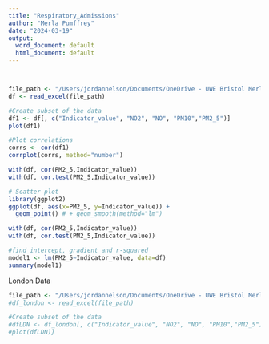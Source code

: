 ```yaml
---
title: "Respiratory_Admissions"
author: "Merla Pumffrey"
date: "2024-03-19"
output:
  word_document: default
  html_document: default
---
```


```         
```

```         
```

```r

file_path <- "/Users/jordannelson/Documents/OneDrive - UWE Bristol Merla Pumffrey/Group Project/Data/Respiratory_Infection_data.xlsx"
df <- read_excel(file_path)

#Create subset of the data
df1 <- df[, c("Indicator_value", "NO2", "NO", "PM10","PM2_5")]
plot(df1)
```

```r
#Plot correlations
corrs <- cor(df1)
corrplot(corrs, method="number")
```

```r
with(df, cor(PM2_5,Indicator_value))
with(df, cor.test(PM2_5,Indicator_value))

# Scatter plot
library(ggplot2)
ggplot(df, aes(x=PM2_5, y=Indicator_value)) +
  geom_point() # + geom_smooth(method="lm")

```

```r
with(df, cor(PM2_5,Indicator_value))
with(df, cor.test(PM2_5,Indicator_value))

#find intercept, gradient and r-squared
model1 <- lm(PM2_5~Indicator_value, data=df)
summary(model1)
```

London Data

```r
file_path <- "/Users/jordannelson/Documents/OneDrive - UWE Bristol Merla Pumffrey/Group Project/Data/London_Respiratory_hospital data.xlsx"
#df_london <- read_excel(file_path)

#Create subset of the data
#dfLDN <- df_london[, c("Indicator_value", "NO2", "NO", "PM10","PM2_5")]
#plot(dfLDN)}

```
